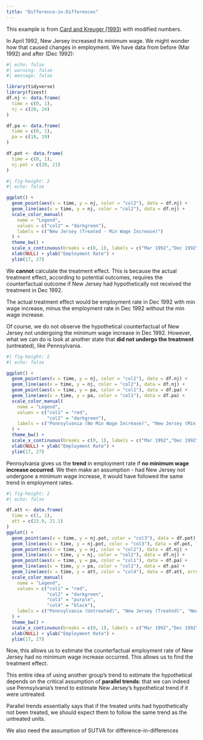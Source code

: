 ```yaml
---
title: "Difference-in-Differences"
---
```


::: small
This example is from [Card and Kreuger (1993)](https://www.nber.org/papers/w4509) with modified numbers.
:::

In April 1992, New Jersey increased its minimum wage. We might wonder how that caused changes in employment. We have data from before (Mar 1992) and after (Dec 1992):

```r
#| echo: false
#| warning: false
#| message: false

library(tidyverse)
library(fixest)
df.nj <- data.frame(
  time = c(0, 1),
  nj = c(20, 24)
)

df.pa <- data.frame(
  time = c(0, 1),
  pa = c(18, 19)
)

df.pot <- data.frame(
  time = c(0, 1),
  nj.pot = c(20, 21)
)

```

```r
#| fig-height: 2
#| echo: false

ggplot() +
  geom_point(aes(x = time, y = nj, color = "col2"), data = df.nj) +
  geom_line(aes(x = time, y = nj, color = "col2"), data = df.nj) +
  scale_color_manual(
    name = "Legend",
    values = c("col2" = "darkgreen"),
    labels = c("New Jersey (Treated - Min Wage Increase)")
  ) +
  theme_bw() +
  scale_x_continuous(breaks = c(0, 1), labels = c("Mar 1992","Dec 1992")) +
  xlab(NULL) + ylab("Employment Rate") +
  ylim(17, 27)

```

We **cannot** calculate the treatment effect. This is because the actual treatment effect, according to potential outcomes, requires the counterfactual outcome if New Jersey had hypothetically not received the treatment in Dec 1992.

::: small
The actual treatment effect would be employment rate in Dec 1992 with min wage increase, minus the employment rate in Dec 1992 without the min wage increase.
:::

Of course, we do not observe the hypothetical counterfactual of New Jersey not undergoing the minimum wage increase in Dec 1992. However, what we can do is look at another state that **did not undergo the treatment** (untreated), like Pennsylvania.

```r
#| fig-height: 2
#| echo: false

ggplot() +
  geom_point(aes(x = time, y = nj, color = "col2"), data = df.nj) +
  geom_line(aes(x = time, y = nj, color = "col2"), data = df.nj) +
  geom_point(aes(x = time, y = pa, color = "col1"), data = df.pa) +
  geom_line(aes(x = time, y = pa, color = "col1"), data = df.pa) +
  scale_color_manual(
    name = "Legend",
    values = c("col1" = "red",
               "col2" = "darkgreen"),
    labels = c("Pennsylvania (No Min Wage Increase)", "New Jersey (Min Wage Increase)")
  ) +
  theme_bw() +
  scale_x_continuous(breaks = c(0, 1), labels = c("Mar 1992","Dec 1992")) +
  xlab(NULL) + ylab("Employment Rate") +
  ylim(17, 27)
```

Pennsylvania gives us the **trend** in employment rate if **no minimum wage increase occurred**. We then make an assumption - had New Jersey not undergone a minimum wage increase, it would have followed the same trend in employment rates.

```r
#| fig-height: 2
#| echo: false

df.att <- data.frame(
  time = c(1, 1),
  att = c(23.9, 21.1)
)
ggplot() +
  geom_point(aes(x = time, y = nj.pot, color = "col3"), data = df.pot) +
  geom_line(aes(x = time, y = nj.pot, color = "col3"), data = df.pot, linetype = 2) +
  geom_point(aes(x = time, y = nj, color = "col2"), data = df.nj) +
  geom_line(aes(x = time, y = nj, color = "col2"), data = df.nj) +
  geom_point(aes(x = time, y = pa, color = "col1"), data = df.pa) +
  geom_line(aes(x = time, y = pa, color = "col1"), data = df.pa) +
  geom_line(aes(x = time, y = att, color = "col4"), data = df.att, arrow = arrow(length = unit(0.2, "cm"), ends = "both", type = "closed"), linetype = 3) +
  scale_color_manual(
    name = "Legend",
    values = c("col1" = "red",
               "col2" = "darkgreen",
               "col3" = "purple",
               "col4" = "black"),
    labels = c("Pennsylvania (Untreated)", "New Jersey (Treated)", "New Jersey (Hypothetical Untreated)", "Treatment Effect")
  ) +
  theme_bw() +
  scale_x_continuous(breaks = c(0, 1), labels = c("Mar 1992","Dec 1992")) +
  xlab(NULL) + ylab("Employment Rate") +
  ylim(17, 27)
```

Now, this allows us to estimate the counterfactual employment rate of New Jersey had no minimum wage increase occurred. This allows us to find the treatment effect.

This entire idea of using another group's trend to estimate the hypothetical depends on the critical assumption of **parallel trends**: that we can indeed use Pennsylvania's trend to estimate New Jersey's hypothetical trend if it were untreated.

Parallel trends essentially says that if the treated units had hypothetically not been treated, we should expect them to follow the same trend as the untreated units.

::: small
We also need the assumption of SUTVA for difference-in-differences
:::
